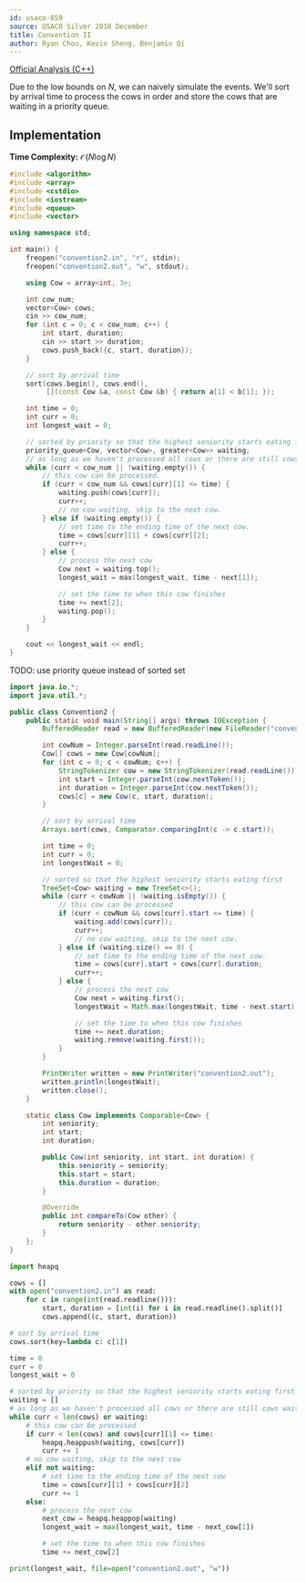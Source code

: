 ```yaml
---
id: usaco-859
source: USACO Silver 2018 December
title: Convention II
author: Ryan Chou, Kevin Sheng, Benjamin Qi
---
```


[Official Analysis (C++)](http://www.usaco.org/current/data/sol_convention2_silver_dec18.html)

Due to the low bounds on $N$, we can naively simulate the events. We'll sort by arrival time to process the cows in order and store the cows that are waiting in a priority queue.

## Implementation

**Time Complexity:** $\mathcal{O}(N \log N)$

<LanguageSection>
<CPPSection>

```cpp
#include <algorithm>
#include <array>
#include <cstdio>
#include <iostream>
#include <queue>
#include <vector>

using namespace std;

int main() {
	freopen("convention2.in", "r", stdin);
	freopen("convention2.out", "w", stdout);

	using Cow = array<int, 3>;

	int cow_num;
	vector<Cow> cows;
	cin >> cow_num;
	for (int c = 0; c < cow_num; c++) {
		int start, duration;
		cin >> start >> duration;
		cows.push_back({c, start, duration});
	}

	// sort by arrival time
	sort(cows.begin(), cows.end(),
	     [](const Cow &a, const Cow &b) { return a[1] < b[1]; });

	int time = 0;
	int curr = 0;
	int longest_wait = 0;

	// sorted by priority so that the highest seniority starts eating first
	priority_queue<Cow, vector<Cow>, greater<Cow>> waiting;
	// as long as we haven't processed all cows or there are still cows waiting
	while (curr < cow_num || !waiting.empty()) {
		// this cow can be processed.
		if (curr < cow_num && cows[curr][1] <= time) {
			waiting.push(cows[curr]);
			curr++;
			// no cow waiting, skip to the next cow.
		} else if (waiting.empty()) {
			// set time to the ending time of the next cow.
			time = cows[curr][1] + cows[curr][2];
			curr++;
		} else {
			// process the next cow
			Cow next = waiting.top();
			longest_wait = max(longest_wait, time - next[1]);

			// set the time to when this cow finishes
			time += next[2];
			waiting.pop();
		}
	}

	cout << longest_wait << endl;
}
```

</CPPSection>
<JavaSection>

<IncompleteSection>

TODO: use priority queue instead of sorted set

</IncompleteSection>

```java
import java.io.*;
import java.util.*;

public class Convention2 {
	public static void main(String[] args) throws IOException {
		BufferedReader read = new BufferedReader(new FileReader("convention2.in"));

		int cowNum = Integer.parseInt(read.readLine());
		Cow[] cows = new Cow[cowNum];
		for (int c = 0; c < cowNum; c++) {
			StringTokenizer cow = new StringTokenizer(read.readLine());
			int start = Integer.parseInt(cow.nextToken());
			int duration = Integer.parseInt(cow.nextToken());
			cows[c] = new Cow(c, start, duration);
		}

		// sort by arrival time
		Arrays.sort(cows, Comparator.comparingInt(c -> c.start));

		int time = 0;
		int curr = 0;
		int longestWait = 0;

		// sorted so that the highest seniority starts eating first
		TreeSet<Cow> waiting = new TreeSet<>();
		while (curr < cowNum || !waiting.isEmpty()) {
			// this cow can be processed
			if (curr < cowNum && cows[curr].start <= time) {
				waiting.add(cows[curr]);
				curr++;
				// no cow waiting, skip to the next cow.
			} else if (waiting.size() == 0) {
				// set time to the ending time of the next cow.
				time = cows[curr].start + cows[curr].duration;
				curr++;
			} else {
				// process the next cow
				Cow next = waiting.first();
				longestWait = Math.max(longestWait, time - next.start);

				// set the time to when this cow finishes
				time += next.duration;
				waiting.remove(waiting.first());
			}
		}

		PrintWriter written = new PrintWriter("convention2.out");
		written.println(longestWait);
		written.close();
	}

	static class Cow implements Comparable<Cow> {
		int seniority;
		int start;
		int duration;

		public Cow(int seniority, int start, int duration) {
			this.seniority = seniority;
			this.start = start;
			this.duration = duration;
		}

		@Override
		public int compareTo(Cow other) {
			return seniority - other.seniority;
		}
	};
}
```

</JavaSection>
<PySection>

```py
import heapq

cows = []
with open("convention2.in") as read:
	for c in range(int(read.readline())):
		start, duration = [int(i) for i in read.readline().split()]
		cows.append((c, start, duration))

# sort by arrival time
cows.sort(key=lambda c: c[1])

time = 0
curr = 0
longest_wait = 0

# sorted by priority so that the highest seniority starts eating first
waiting = []
# as long as we haven't processed all cows or there are still cows waiting
while curr < len(cows) or waiting:
	# this cow can be processed
	if curr < len(cows) and cows[curr][1] <= time:
		heapq.heappush(waiting, cows[curr])
		curr += 1
	# no cow waiting, skip to the next cow
	elif not waiting:
		# set time to the ending time of the next cow
		time = cows[curr][1] + cows[curr][2]
		curr += 1
	else:
		# process the next cow
		next_cow = heapq.heappop(waiting)
		longest_wait = max(longest_wait, time - next_cow[1])

		# set the time to when this cow finishes
		time += next_cow[2]

print(longest_wait, file=open("convention2.out", "w"))
```

</PySection>
</LanguageSection>
